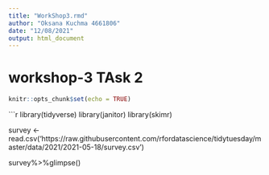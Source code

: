 ```yaml
---
title: "WorkShop3.rmd"
author: "Oksana Kuchma 4661806"
date: "12/08/2021"
output: html_document
---
```


# workshop-3 TAsk 2
```r
knitr::opts_chunk$set(echo = TRUE)
```


```r
library(tidyverse)
library(janitor)
library(skimr)


survey <-read.csv('https://raw.githubusercontent.com/rfordatascience/tidytuesday/master/data/2021/2021-05-18/survey.csv')

survey%>%glimpse()
